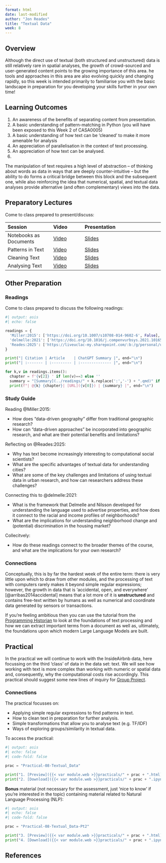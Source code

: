 ```yaml
---
format: html
date: last-modified
author: "Jon Reades"
title: "Textual Data"
week: 8
---
```


## Overview

Although the direct use of textual (both structured and unstructured) data is still relatively rare in spatial analyses, the growth of crowd-sourced and user-generated content points to the growing importance of this area. he tools and approaches in this area are also evolving quickly and changing rapidly, so this week is intended primarily to familiarise you with the basic landscape in preparation for you developing your skills further in your own time!

::: {.callout-important}

## Learning Outcomes

1. An awareness of the benefits of separating content from presentation. 
2. A basic understanding of pattern-matching in Python (you will have been exposed to this Week 2 of CASA0005)
3. A basic understanding of how text can be 'cleaned' to make it more amenable for analysis
4. An appreciation of parallelisation in the context of text processing.
5. An appreciation of how text can be analysed.
6. 
:::

The manipulation of text requires a high level of abstraction -- of thinking about words as data in ways that are deeply counter-intuitive -- but the ability to do forms a critical bridge between this block and the subsequent one, while also reinforcing the idea that numerical, spatial, and textual data analyses provide alternative (and often complementary) views into the data. 

## Preparatory Lectures

Come to class prepared to present/discuss:

| Session | Video | Presentation | 
| :------ | :---- | :----------- | 
| Notebooks as Documents | [Video]({{< var vids.notebooks >}}) | [Slides](../lectures/{{< meta week >}}.1-Notebooks_as_Documents.qmd) | 
| Patterns in Text | [Video]({{< var vids.patterns >}}) | [Slides](../lectures/{{< meta week >}}.2-Patterns_in_Text.qmd) | 
| Cleaning Text | [Video]({{< var vids.cleaning >}}) | [Slides](../lectures/{{< meta week >}}.3-Cleaning_Text.qmd) | 
| Analysing Text | [Video]({{< var vids.analysing >}}) | [Slides](../lectures/{{< meta week >}}.4-Analysing_Text.qmd) | 

## Other Preparation

### Readings

Come to class prepared to discuss the following readings:

```python
#| output: asis
#| echo: false

readings = {
  'Miller:2015': ['https://doi.org/10.1007/s10708-014-9602-6', False],
  'delmelle:2021': ['https://doi.org/10.1016/j.compenvurbsys.2021.101658', False],
  'Reades:2025': ['https://liveuclac-my.sharepoint.com/:b:/g/personal/ucftb48_ucl_ac_uk/EVc0-jXEF_pGgHluPlRDVKcB7rloOqBDkzXidh9BJn9T2A?e=kSxoyx', False]
}

print("| Citation | Article    | ChatGPT Summary |", end="\n")
print("| :------- | :--------- | :-------------- |", end="\n")

for k,v in readings.items():
  chapter = f'{v[2]} ' if len(v)==3 else ''
  summary = "[Summary](../readings/" + k.replace(':','-') + ".qmd)" if v[1] else "N/A"
  print(f"| @{k} {chapter}| [URL]({v[0]}) | {summary} |", end="\n")

```

### Study Guide

Reading @Miller:2015:

- How does "data-driven geography" differ from traditional geographic research?
- How can "data-driven approaches" be incorporated into geographic research, and what are their potential benefits and limitations?

Reflecting on @Reades:2025:

- Why has text become increasingly interesting to computational social scientists?
- What are the specific advantages of textual data for understanding cities?
- What are some of the key challenges and limitations of using textual data in urban research, and how can researchers address these challenges?

Connecting this to @delmelle:2021:

- What is the framework that Delmelle and Nilsson developed for understanding the language used to advertise properties, and how does it connect to the racial and income profiles of neighborhoods?
- What are the implications for understanding neighborhood change and (potential) discrimination in the housing market?

Collecitvely: 

- How do these readings connect to the broader themes of the course, and what are the implications for your own research?

::: {.callout-tip}

### Connections

Conceptually, this is by far the hardest week of the entire term: there is very little upon which to draw from other modules, and the processing of text with computers rarely makes it beyond simple regular expressions; however, the growth in data that is 'accidental, open, and everywhere' [@arribas2014accidental] means that a lot more of it is **unstructured** and contains free-text written by humans as well as numerical and coordinate data generated by sensors or transactions.

:::

If you're feeling ambitious then you can use the tutorial from the [Programming Historian](https://programminghistorian.org) to look at the foundations of text processing and how we can extract important terms from a document as well as, ultimately, the foundations upon which modern Large Language Models are built. 

## Practical

In the practical we will continue to work with the InsideAirbnb data, here focussing on the third 'class' of data in the data set: text. We will see how working with text is more complex than working with numeric or spatial data and, consequently, why the computational costs rise accordingly. This practical should suggest some new lines of inquiry for [Group Project](../assessments/group.qmd).

::: {.callout-tip}

### Connections

The practical focusses on:

- Applying simple regular expressions to find patterns in text.
- How to clean text in preparation for further analysis.
- Simple transformations that allow you to analyse text (e.g. TF/IDF)
- Ways of exploring groups/similarity in textual data.

:::

To access the practical:

```python
#| output: asis
#| echo: false
#| code-fold: false

prac = "Practical-08-Textual_Data"

print("1. [Preview]({{< var module.web >}}practicals/" + prac + ".html)")
print("2. [Download]({{< var module.web >}}practicals/" + prac + ".ipynb)")

```

**Bonus** material (not necessary for the assessment, just 'nice to know' if you're interested in the topic) containing material related to Natural Language Processing (NLP): 

```python
#| output: asis
#| echo: false
#| code-fold: false

prac = "Practical-08-Textual_Data-Pt2"

print("3. [Preview]({{< var module.web >}}practicals/" + prac + ".html)")
print("4. [Download]({{< var module.web >}}practicals/" + prac + ".ipynb)")

```

## References
